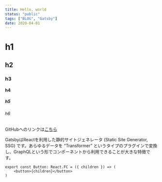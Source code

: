 ```yaml
---
title: Hello, world
status: "public"
tags: ["BLOG", "Gatsby"]
date: 2020-04-01
---
```



# h1

## h2

### h3

#### h4

##### h5

###### h6

GitHubへのリンクは[こちら](https://github.com)

GatsbyはReactを利用した静的サイトジェネレータ (Static Site Generator, SSG) です。あらゆるデータを “Transformer” というタイプのプラグインで変換し、GraphQLという形でコンポーネントから利用できることが大きな特徴です。

```tsx{2}:title=button.tsx
export const Button: React.FC = ({ children }) => (
    <button>{children}</button>
)
```
